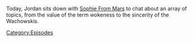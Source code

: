 {{DEFAULTSORT:
    #_EPISODE_0847:Chatting with Sophie From Mars
}}{{Episode
    | title           = Chatting with Sophie From Mars
    | caption         = Listen to this episode on [https://knowledgefight.libsyn.com/847-chatting-with-sophie-from-mars Libsyn] [https://open.spotify.com/episode/2rJ9wEM1a3gnIM0kUMDGx9 Spotify]
    | episodeNumber   = 847
    | length          = 00:57:46
    | airDate         = September 8, 2023
    | previousEpisode = [[846: September 3, 2023]]
    | nextEpisode     = [[848: The News Blitz]]
}}

{{Stub}}

Today, Jordan sits down with [https://twitter.com/sophie_frm_mars Sophie From Mars] to chat about an array of topics, from the value of the term wokeness to the sincerity of the Wachowskis.

[[Category:Episodes]]
